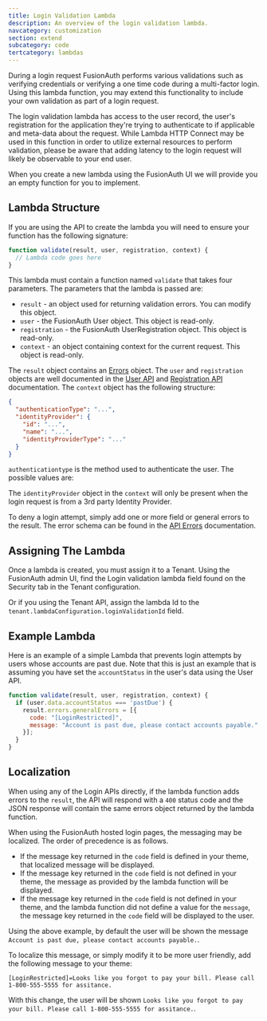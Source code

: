 ```yaml
---
title: Login Validation Lambda
description: An overview of the login validation lambda.
navcategory: customization
section: extend
subcategory: code
tertcategory: lambdas
---
```


During a login request FusionAuth performs various validations such as verifying credentials or verifying a one time code during a multi-factor login. Using this lambda function, you may extend this functionality to include your own validation as part of a login request.

The login validation lambda has access to the user record, the user's registration for the application they're trying to authenticate to if applicable and meta-data about the request. While Lambda HTTP Connect may be used in this function in order to utilize external resources to perform validation, please be aware that adding latency to the login request will likely be observable to your end user.

When you create a new lambda using the FusionAuth UI we will provide you an empty function for you to implement.

## Lambda Structure

If you are using the API to create the lambda you will need to ensure your function has the following signature:

```javascript
function validate(result, user, registration, context) {
  // Lambda code goes here
}
```

This lambda must contain a function named `validate` that takes four parameters. The parameters that the lambda is passed are:

* `result` - an object used for returning validation errors. You can modify this object.
* `user` - the FusionAuth User object. This object is read-only.
* `registration` - the FusionAuth UserRegistration object. This object is read-only.
* `context` - an object containing context for the current request. This object is read-only.

The `result` object contains an [Errors](/docs/apis/errors) object. The `user` and `registration` objects are well documented in the [User API](/docs/apis/users) and [Registration API](/docs/apis/registrations) documentation. The `context` object has the following structure:

```json
{
  "authenticationType": "...",
  "identityProvider": {
    "id": "...",
    "name": "...",
    "identityProviderType": "..."
  }
}
```

`authenticationtype` is the method used to authenticate the user. The possible values are:

<AuthenticationTypeValues />

The `identityProvider` object in the `context` will only be present when the login request is from a 3rd party Identity Provider.

To deny a login attempt, simply add one or more field or general errors to the result. The error schema can be found in the [API Errors](/docs/apis/errors) documentation.

## Assigning The Lambda

Once a lambda is created, you must assign it to a Tenant. Using the FusionAuth admin UI, find the <InlineField>Login validation lambda</InlineField> field found on the <Breadcrumb>Security</Breadcrumb> tab in the Tenant configuration.

Or if you using the Tenant API, assign the lambda Id to the `tenant.lambdaConfiguration.loginValidationId` field.

## Example Lambda

Here is an example of a simple Lambda that prevents login attempts by users whose accounts are past due. Note that this is just an example that is assuming you have set the `accountStatus` in the user's data using the User API.

```javascript
function validate(result, user, registration, context) {
  if (user.data.accountStatus === 'pastDue') {
    result.errors.generalErrors = [{
      code: "[LoginRestricted]",
      message: "Account is past due, please contact accounts payable."
    }];
  }
}
```

## Localization

When using any of the Login APIs directly, if the lambda function adds errors to the `result`, the API will respond with a `400` status code and the JSON response will contain the same errors object returned by the lambda function.

When using the FusionAuth hosted login pages, the messaging may be localized. The order of precedence is as follows.

* If the message key returned in the `code` field is defined in your theme, that localized message will be displayed.
* If the message key returned in the `code` field is not defined in your theme, the message as provided by the lambda function will be displayed.
* If the message key returned in the `code` field is not defined in your theme, and the lambda function did not define a value for the `message`, the message key returned in the `code` field will be displayed to the user.

Using the above example, by default the user will be shown the message `Account is past due, please contact accounts payable.`.

To localize this message, or simply modify it to be more user friendly, add the following message to your theme:

```
[LoginRestricted]=Looks like you forgot to pay your bill. Please call 1-800-555-5555 for assitance.
```

With this change, the user will be shown  `Looks like you forgot to pay your bill. Please call 1-800-555-5555 for assitance.`.
